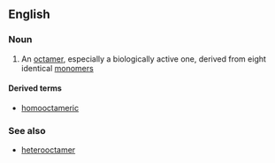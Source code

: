 ==English==

===Noun===
{{en-noun}}

#{{chemistry|biochemistry}} An [[octamer]], especially a biologically active one, derived from eight identical [[monomer]]s

====Derived terms====
*[[homooctameric]]

===See also===
*[[heterooctamer]]